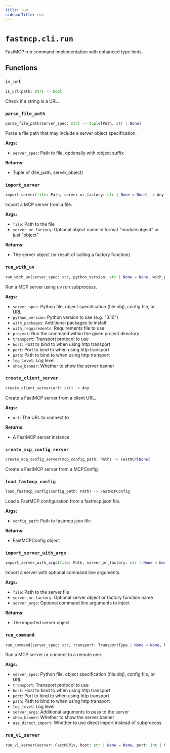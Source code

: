 ```yaml
---
title: run
sidebarTitle: run
---
```


# `fastmcp.cli.run`


FastMCP run command implementation with enhanced type hints.

## Functions

### `is_url` <sup><a href="https://github.com/jlowin/fastmcp/blob/main/src/fastmcp/cli/run.py#L32" target="_blank"><Icon icon="github" style="width: 14px; height: 14px;" /></a></sup>

```python
is_url(path: str) -> bool
```


Check if a string is a URL.


### `parse_file_path` <sup><a href="https://github.com/jlowin/fastmcp/blob/main/src/fastmcp/cli/run.py#L38" target="_blank"><Icon icon="github" style="width: 14px; height: 14px;" /></a></sup>

```python
parse_file_path(server_spec: str) -> tuple[Path, str | None]
```


Parse a file path that may include a server object specification.

**Args:**
- `server_spec`: Path to file, optionally with \:object suffix

**Returns:**
- Tuple of (file_path, server_object)


### `import_server` <sup><a href="https://github.com/jlowin/fastmcp/blob/main/src/fastmcp/cli/run.py#L69" target="_blank"><Icon icon="github" style="width: 14px; height: 14px;" /></a></sup>

```python
import_server(file: Path, server_or_factory: str | None = None) -> Any
```


Import a MCP server from a file.

**Args:**
- `file`: Path to the file
- `server_or_factory`: Optional object name in format "module\:object" or just "object"

**Returns:**
- The server object (or result of calling a factory function)


### `run_with_uv` <sup><a href="https://github.com/jlowin/fastmcp/blob/main/src/fastmcp/cli/run.py#L182" target="_blank"><Icon icon="github" style="width: 14px; height: 14px;" /></a></sup>

```python
run_with_uv(server_spec: str, python_version: str | None = None, with_packages: list[str] | None = None, with_requirements: Path | None = None, project: Path | None = None, transport: TransportType | None = None, host: str | None = None, port: int | None = None, path: str | None = None, log_level: LogLevelType | None = None, show_banner: bool = True, editable: str | None = None) -> None
```


Run a MCP server using uv run subprocess.

**Args:**
- `server_spec`: Python file, object specification (file\:obj), config file, or URL
- `python_version`: Python version to use (e.g. "3.10")
- `with_packages`: Additional packages to install
- `with_requirements`: Requirements file to use
- `project`: Run the command within the given project directory
- `transport`: Transport protocol to use
- `host`: Host to bind to when using http transport
- `port`: Port to bind to when using http transport
- `path`: Path to bind to when using http transport
- `log_level`: Log level
- `show_banner`: Whether to show the server banner


### `create_client_server` <sup><a href="https://github.com/jlowin/fastmcp/blob/main/src/fastmcp/cli/run.py#L313" target="_blank"><Icon icon="github" style="width: 14px; height: 14px;" /></a></sup>

```python
create_client_server(url: str) -> Any
```


Create a FastMCP server from a client URL.

**Args:**
- `url`: The URL to connect to

**Returns:**
- A FastMCP server instance


### `create_mcp_config_server` <sup><a href="https://github.com/jlowin/fastmcp/blob/main/src/fastmcp/cli/run.py#L333" target="_blank"><Icon icon="github" style="width: 14px; height: 14px;" /></a></sup>

```python
create_mcp_config_server(mcp_config_path: Path) -> FastMCP[None]
```


Create a FastMCP server from a MCPConfig.


### `load_fastmcp_config` <sup><a href="https://github.com/jlowin/fastmcp/blob/main/src/fastmcp/cli/run.py#L344" target="_blank"><Icon icon="github" style="width: 14px; height: 14px;" /></a></sup>

```python
load_fastmcp_config(config_path: Path) -> FastMCPConfig
```


Load a FastMCP configuration from a fastmcp.json file.

**Args:**
- `config_path`: Path to fastmcp.json file

**Returns:**
- FastMCPConfig object


### `import_server_with_args` <sup><a href="https://github.com/jlowin/fastmcp/blob/main/src/fastmcp/cli/run.py#L362" target="_blank"><Icon icon="github" style="width: 14px; height: 14px;" /></a></sup>

```python
import_server_with_args(file: Path, server_or_factory: str | None = None, server_args: list[str] | None = None) -> Any
```


Import a server with optional command line arguments.

**Args:**
- `file`: Path to the server file
- `server_or_factory`: Optional server object or factory function name
- `server_args`: Optional command line arguments to inject

**Returns:**
- The imported server object


### `run_command` <sup><a href="https://github.com/jlowin/fastmcp/blob/main/src/fastmcp/cli/run.py#L388" target="_blank"><Icon icon="github" style="width: 14px; height: 14px;" /></a></sup>

```python
run_command(server_spec: str, transport: TransportType | None = None, host: str | None = None, port: int | None = None, path: str | None = None, log_level: LogLevelType | None = None, server_args: list[str] | None = None, show_banner: bool = True, use_direct_import: bool = False) -> None
```


Run a MCP server or connect to a remote one.

**Args:**
- `server_spec`: Python file, object specification (file\:obj), config file, or URL
- `transport`: Transport protocol to use
- `host`: Host to bind to when using http transport
- `port`: Port to bind to when using http transport
- `path`: Path to bind to when using http transport
- `log_level`: Log level
- `server_args`: Additional arguments to pass to the server
- `show_banner`: Whether to show the server banner
- `use_direct_import`: Whether to use direct import instead of subprocess


### `run_v1_server` <sup><a href="https://github.com/jlowin/fastmcp/blob/main/src/fastmcp/cli/run.py#L496" target="_blank"><Icon icon="github" style="width: 14px; height: 14px;" /></a></sup>

```python
run_v1_server(server: FastMCP1x, host: str | None = None, port: int | None = None, transport: TransportType | None = None) -> None
```
